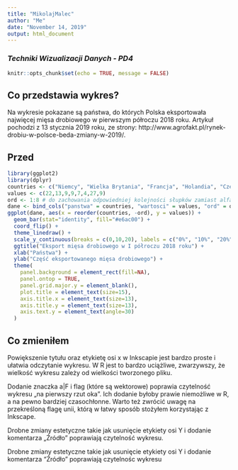 ```yaml
---
title: "MikolajMalec"
author: "Me"
date: "November 14, 2019"
output: html_document
---
```



### *Techniki Wizualizacji Danych - PD4* 


```r
knitr::opts_chunk$set(echo = TRUE, message = FALSE)
```

## Co przedstawia wykres?
Na wykresie pokazane są państwa, do których Polska eksportowała najwięcej mięsa drobiowego w pierwszym półroczu 2018 roku. Artykuł pochodzi z 13 stycznia 2019 roku, ze strony: http://www.agrofakt.pl/rynek-drobiu-w-polsce-beda-zmiany-w-2019/.

## Przed

```r
library(ggplot2)
library(dplyr)
countries <- c("Niemcy", "Wielka Brytania", "Francja", "Holandia", "Czechy", "Hiszpania", "Pozostałe kraje UE" ,"Kraje spoza UE")
values <- c(22,13,9,9,7,4,27,9)
ord <- 1:8 # do zachowania odpowiedniej kolejności słupków zamiast alfabetycznej
dane <- bind_cols("panstwa" = countries, "wartosci" = values, "ord" = ord)
ggplot(dane, aes(x = reorder(countries, -ord), y = values)) +
  geom_bar(stat="identity", fill="#e6ac00") +
  coord_flip() +
  theme_linedraw() +
  scale_y_continuous(breaks = c(0,10,20), labels = c("0%", "10%", "20%")) +
  ggtitle("Eksport mięsa drobiowego w I półroczu 2018 roku") +
  xlab("Państwa") +
  ylab("Część eksportowanego mięsa drobiowego") +
  theme(
    panel.background = element_rect(fill=NA),
    panel.ontop = TRUE,
    panel.grid.major.y = element_blank(),
    plot.title = element_text(size=15),
    axis.title.x = element_text(size=13),
    axis.title.y = element_text(size=13),
    axis.text.y = element_text(angle=30)
  )
```

## Co zmieniłem

Powiększenie tytułu oraz etykietę osi x w Inkscapie jest bardzo proste i ułatwia odczytanie wykresu. W R jest to bardzo uciążliwe, zwarzywszy, że wielkość wykresu zależy od wielkości tworzonego pliku.

Dodanie znaczka a|F i flag (które są wektorowe) poprawia czytelność wykresu „na pierwszy rzut oka". Ich dodanie byłoby prawie niemożliwe w R, a na pewno bardziej czasochłonne. Warto też zwrócić uwagę na przekreśloną flagę unii, którą w łatwy sposób stożyłem korzystając z Inkscape.

Drobne zmiany estetyczne takie jak usunięcie etykiety osi Y i dodanie komentarza „Źródło” poprawiają czytelność wykresu.

Drobne zmiany estetyczne takie jak usunięcie etykiety osi Y i dodanie komentarza "Źródło" poprawiają czytelnośc wykresu